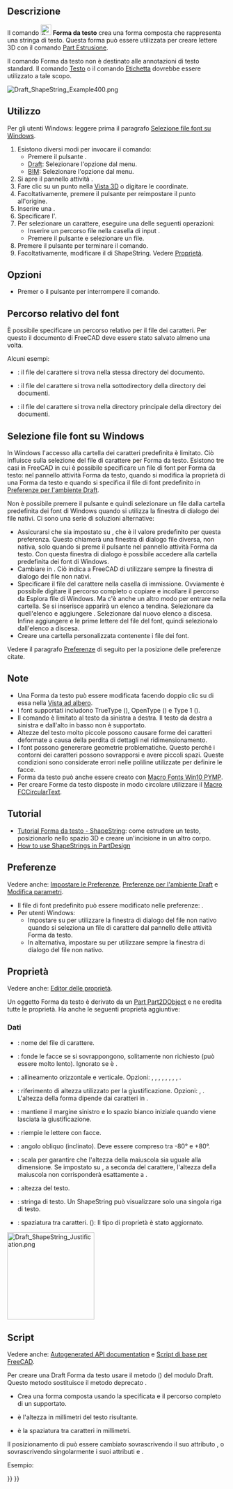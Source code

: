 <languages/>

{{Docnav/it
|[[Draft_Facebinder/it|Lega facce]]
|[[Draft_Hatch/it|Tratteggio]]
|[[Draft_Workbench/it|Draft]]
|IconL=Draft_Facebinder.svg 
|IconR=Draft_Hatch.svg 
|IconC=Workbench_Draft.svg
}}

{{GuiCommand/it
|Name=Draft_ShapeString
|Name/it=Draft Forma da testo
|MenuLocation=Drafting → Forma da testo<br>Annotazione → Forma da testo
|Workbenches=[[Draft_Workbench/it|Draft]], [[BIM_Workbench/it|BIM]]
|Shortcut=
|Version=0.14
|SeeAlso=[[Draft_Text/it|Testo]], [[Draft_Label/it|Draft Etichetta]] [[Part_Extrude/it|Part Estrusione]]
}}

<span id="Description"></span>
==Descrizione==

Il comando [[Image:Draft_ShapeString.svg|24px]] '''Forma da testo''' crea una forma composta che rappresenta una stringa di testo. Questa forma può essere utilizzata per creare lettere 3D con il comando [[Part_Extrude/it|Part Estrusione]].

Il comando Forma da testo non è destinato alle annotazioni di testo standard. Il comando [[Draft_Text/it|Testo]] o il comando [[Draft_Label/it|Etichetta]] dovrebbe essere utilizzato a tale scopo.

[[Image:Draft_ShapeString_Example400.png]]
{{Caption|Per posizionare una Forma da testo basta un singolo punto}}

<span id="Usage"></span>
==Utilizzo==

Per gli utenti Windows: leggere prima il paragrafo [[#Selezione file font su Windows|Selezione file font su Windows]].

<div class="mw-translate-fuzzy">
# Esistono diversi modi per invocare il comando:
#* Premere il pulsante {{Button|[[Image:Draft_ShapeString.svg|16px]] [[Draft_ShapeString/it|Forma da testo]]}}.
#* [[Draft_Workbench/it|Draft]]: Selezionare l'opzione {{MenuCommand|Drafting → [[Image:Draft_ShapeString.svg|16px]] Forma da testo}} dal menu.
#* [[BIM_Workbench/it|BIM]]: Selezionare l'opzione {{MenuCommand|Annotazione → [[Image:Draft_ShapeString.svg|16px]] Forma da testo}} dal menu.
# Si apre il pannello attività {{MenuCommand|Forma da testo}}.
# Fare clic su un punto nella [[3D_view/it|Vista 3D]] o digitare le coordinate.
# Facoltativamente, premere il pulsante {{Button|Reimposta punto}} per reimpostare il punto all'origine.
# Inserire una {{MenuCommand|Stringa}}.
# Specificare l'{{MenuCommand|Altezza}}.
# Per selezionare un carattere, eseguire una delle seguenti operazioni:
#* Inserire un percorso file nella casella di input {{MenuCommand|Font file}}.
#* Premere il pulsante {{Button|...}} e selezionare un file.
# Premere il pulsante {{Button|OK}} per terminare il comando.
# Facoltativamente, modificare il {{PropertyData|Justification}} di ShapeString. Vedere [[#Proprietà|Proprietà]].
</div>

<span id="Options"></span>
== Opzioni ==

* Premer {{KEY|Esc}} o il pulsante {{Button|Annulla}} per interrompere il comando.

<span id="Relative_font_path"></span>
==Percorso relativo del font==

{{version/it|1.1}}

È possibile specificare un percorso relativo per il file dei caratteri. Per questo il documento di FreeCAD deve essere stato salvato almeno una volta.

Alcuni esempi:
* {{FileName|./SomeFont.ttf}}: il file del carattere si trova nella stessa directory del documento.
* {{FileName|./MyDirectory/SomeFont.ttf}}: il file del carattere si trova nella sottodirectory {{FileName|MyDirectory}} della directory dei documenti.
* {{FileName|../SomeFont.ttf}}: il file del carattere si trova nella directory principale della directory dei documenti.

<span id="Font_file_selection_on_Windows"></span>
==Selezione file font su Windows==

<div class="mw-translate-fuzzy">
In Windows l'accesso alla cartella dei caratteri predefinita è limitato. Ciò influisce sulla selezione del file di carattere per Forma da testo. Esistono tre casi in FreeCAD in cui è possibile specificare un file di font per Forma da testo: nel pannello attività Forma da testo, quando si modifica la proprietà {{PropertyData|Font File}} di una Forma da testo e quando si specifica il file di font predefinito in [[Draft_Preferences/it#Testi e quotature|Preferenze per l'ambiente Draft]].
</div>

Non è possibile premere il pulsante {{Button|...}} e quindi selezionare un file dalla cartella predefinita dei font di Windows quando si utilizza la finestra di dialogo dei file nativi. Ci sono una serie di soluzioni alternative:
* Assicurarsi che {{MenuCommand|DontUseNativeFontDialog}} sia impostato su {{True}}, che è il valore predefinito per questa preferenza. Questo chiamerà una finestra di dialogo file diversa, non nativa, solo quando si preme il pulsante {{Button|...}} nel pannello attività Forma da testo. Con questa finestra di dialogo è possibile accedere alla cartella predefinita dei font di Windows.
* Cambiare {{MenuCommand|DontUseNativeDialog}} in {{True}}. Ciò indica a FreeCAD di utilizzare sempre la finestra di dialogo dei file non nativi.
* Specificare il file del carattere nella casella di immissione. Ovviamente è possibile digitare il percorso completo o copiare e incollare il percorso da Esplora file di Windows. Ma c'è anche un altro modo per entrare nella cartella. Se si inserisce {{Value|C:\}} apparirà un elenco a tendina. Selezionare {{Value|Windows}} da quell'elenco e aggiungere {{Value|\F}}. Selezionare {{Value|Fonts}} dal nuovo elenco a discesa. Infine aggiungere {{Value|\}} e le prime lettere del file del font, quindi selezionalo dall'elenco a discesa.
* Creare una cartella personalizzata contenente i file dei font.

Vedere il paragrafo [[#Preferenze|Preferenze]] di seguito per la posizione delle preferenze citate.

<span id="Notes"></span>
==Note==

<div class="mw-translate-fuzzy">
* Una Forma da testo può essere modificata facendo doppio clic su di essa nella [[Tree_view/it|Vista ad albero]].
* I font supportati includono TrueType ({{FileName|.ttf}}), OpenType ({{FileName|.otf}}) e Type 1 ({{FileName|.pfb}}).
* Il comando è limitato al testo da sinistra a destra. Il testo da destra a sinistra e dall'alto in basso non è supportato.
* Altezze del testo molto piccole possono causare forme dei caratteri deformate a causa della perdita di dettagli nel ridimensionamento.
* I font possono genererare geometrie problematiche. Questo perché i contorni dei caratteri possono sovrapporsi e avere piccoli spazi. Queste condizioni sono considerate errori nelle poliline utilizzate per definire le facce.
* Forma da testo può anche essere creato con [[Macro_Fonts_Win10_PYMP/it|Macro Fonts Win10 PYMP]].
* Per creare Forme da testo disposte in modo circolare utilizzare il [[Macro_FCCircularText/it|Macro FCCircularText]].
</div>

<span id="Tutorials"></span>
==Tutorial==

<div class="mw-translate-fuzzy">
* [[Draft_ShapeString_tutorial/it|Tutorial Forma da testo - ShapeString]]: come estrudere un testo, posizionarlo nello spazio 3D e creare un'incisione in un altro corpo.
* [https://forum.freecadweb.org/viewtopic.php?f=3&t=36623 How to use ShapeStrings in PartDesign]
</div>

<span id="Preferences"></span>
==Preferenze==

Vedere anche: [[Preferences_Editor/it|Impostare le Preferenze]], [[Draft_Preferences/it|Preferenze per l'ambiente Draft]] e [[Std_DlgParameter/it|Modifica parametri]].

* Il file di font predefinito può essere modificato nelle preferenze: {{MenuCommand|Modifica → Preferenze... → Draft → Testi e quotature → Font predefinito per Forma da testo}}.
* Per utenti Windows:
** Impostare {{MenuCommand|Strumenti → Modifica parametri... → BaseApp → Preferences → Dialog → DontUseNativeFontDialog}} su {{True}} per utilizzare la finestra di dialogo del file non nativo quando si seleziona un file di carattere dal pannello delle attività Forma da testo.
** In alternativa, impostare {{MenuCommand|Strumenti → Modifica parametri... → BaseApp → Preferences → Dialog → DontUseNativeDialog}} su {{True}} per utilizzare sempre la finestra di dialogo del file non nativo.

<span id="Properties"></span>
== Proprietà ==

Vedere anche: [[Property_editor/it|Editor delle proprietà]].

Un oggetto Forma da testo è derivato da un [[Part_Part2DObject/it|Part Part2DObject]] e ne eredita tutte le proprietà. Ha anche le seguenti proprietà aggiuntive:

<span id="Data"></span>
===Dati===

{{TitleProperty|Draft}}

* {{PropertyData|Font File|File}}: nome del file di carattere.
* {{PropertyData|Fuse|Bool}}: fonde le facce se si sovrappongono, solitamente non richiesto (può essere molto lento). Ignorato se {{PropertyData|Make Face}} è {{FALSE}}. {{Version/it|1.0}}
* {{PropertyData|Justification|Enumeration}}: allineamento orizzontale e verticale. Opzioni: {{value|Top-Left}}, {{value|Top-Center}}, {{value|Top-Right}}, {{value|Middle-Left}}, {{value|Middle-Center}}, {{value|Middle-Right}}, {{value|Bottom-Left}}, {{value|Bottom-Center}}, {{value|Bottom-Right}}. {{Version/it|1.0}}
* {{PropertyData|Justification Reference|Enumeration}}: riferimento di altezza utilizzato per la giustificazione. Opzioni: {{value|Cap Height}}, {{value|Shape Height}}. L'altezza della forma dipende dai caratteri in {{PropertyData|String}}. {{Version/it|1.0}}
* {{PropertyData|Keep Left Margin|Bool}}: mantiene il margine sinistro e lo spazio bianco iniziale quando viene lasciata la giustificazione. {{Version/it|1.0}}
* {{PropertyData|Make Face|Bool}}: riempie le lettere con facce.
* {{PropertyData|Oblique Angle|Angolo}}: angolo obliquo (inclinato). Deve essere compreso tra -80° e +80°. {{Version/it|1.0}}
* {{PropertyData|Scale To Size|Bool}}: scala per garantire che l'altezza della maiuscola sia uguale alla dimensione. Se impostato su {{FALSE}}, a seconda del carattere, l'altezza della maiuscola non corrisponderà esattamente a {{PropertyData|Size}}. {{Version/it|1.0}}
* {{PropertyData|Size|Length}}: altezza del testo.
* {{PropertyData|String|String}}: stringa di testo. Un ShapeString può visualizzare solo una singola riga di testo.
* {{PropertyData|Tracking|Distance}}: spaziatura tra caratteri. ({{Version/it|1.0}}): Il tipo di proprietà è stato aggiornato.

[[Image:Draft_ShapeString_Justification.png|200px]]
{{Caption|L'altezza del rettangolo rosso (linea continua) è uguale all'altezza del carattere maiuscolo.<br>
L'altezza del rettangolo verde (linea tratteggiata) è uguale all'altezza della forma.<br>
Gli angoli, i punti medi dei bordi e il centro dei rettangoli<br>
corrispondono alle 9 opzioni di giustificazione: in alto a sinistra a in basso a destra.}}

<span id="Scripting"></span>
==Script==

Vedere anche: [https://freecad.github.io/SourceDoc/ Autogenerated API documentation] e [[FreeCAD Scripting Basics/it|Script di base per FreeCAD]].

Per creare una Draft Forma da testo usare il metodo {{incode|make_shapestring}} ({{Version/it|0.19}}) del modulo Draft. Questo metodo sostituisce il metodo deprecato {{incode|makeShapeString}}.

{{Code|code=
shapestring = make_shapestring(String, FontFile, Size=100, Tracking=0)
}}

* Crea una forma composta {{incode|shapestring}} usando la  {{incode|String}}  specificata e il percorso completo di un {{incode|FontFile}} supportato.
* {{incode|Size}} è l'altezza in millimetri del testo risultante.
* {{incode|Tracking}} è la spaziatura tra caratteri in millimetri.

Il posizionamento di {{incode|ShapeString}} può essere cambiato sovrascrivendo il suo attributo {{incode|Placement}}, o sovrascrivendo singolarmente i suoi attributi {{incode|Placement.Base}} e {{incode|Placement.Rotation}}.

Esempio:

{{Code|code=
import FreeCAD as App
import Draft

doc = App.newDocument()

font1 = "/usr/share/fonts/truetype/msttcorefonts/Arial.ttf"
font2 = "/usr/share/fonts/truetype/dejavu/DejaVuSerif.ttf"
font3 = "/usr/share/fonts/truetype/freefont/FreeSerifItalic.ttf"

S1 = Draft.make_shapestring("This is a sample text", font1, 200)

S2 = Draft.make_shapestring("Inclined text", font2, 200, 10)

zaxis = App.Vector(0, 0, 1)
p2 = App.Vector(-1000, 500, 0)
place2 = App.Placement(p2, App.Rotation(zaxis, 45))
S2.Placement = place2

S3 = Draft.make_shapestring("Upside-down text", font3, 200, 10)
S3.Placement.Base = App.Vector(0, -1000, 0)
S3.Placement.Rotation = App.Rotation(zaxis, 180)

doc.recompute()
}}


{{Docnav/it
|[[Draft_Facebinder/it|Lega facce]]
|[[Draft_Hatch/it|Tratteggio]]
|[[Draft_Workbench/it|Draft]]
|IconL=Draft_Facebinder.svg 
|IconR=Draft_Hatch.svg 
|IconC=Workbench_Draft.svg
}}

{{Draft Tools navi{{#translation:}}}}
{{Userdocnavi{{#translation:}}}}